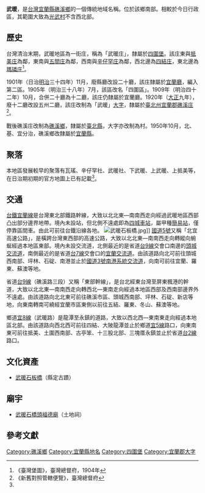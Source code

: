 {{noteTA
|1 = zh-cn:庄; zh-hk:庄; zh-tw:庄;
}}

'''武暖'''，是[[台灣|台灣]][[宜蘭縣|宜蘭縣]][[礁溪鄉|礁溪鄉]]的一個傳統地域名稱。位於該鄉南部。相較於今日行政區，其範圍大致為[[光武村|光武村]]不含西北部。

==歷史==
台灣清治末期，武暖地區為一街庄，稱為「武暖庄」，隸屬於[[四圍堡|四圍堡]]。該庄東與[[抵美庄|抵美庄]]為鄰，東南與[[五間庄|五間庄]]為鄰，西南與[[辛仔罕庄|辛仔罕庄]]為鄰，西北邊為[[四結_(礁溪鄉)|四結庄]]，東北邊為[[瑪璘庄|瑪璘庄]]<ref name="臺灣堡圖">《臺灣堡圖》，臺灣總督府，1904年</ref>。

1901年（日治[[明治|明治]]三十四年）11月，廢縣廳改設二十廳，該庄隸屬於[[宜蘭廳|宜蘭廳]]，編入第二區。1905年（明治三十八年）7月，該區改名「四圍區」。1909年（明治四十二年）10月，合併二十廳為十二廳，該庄仍隸屬於宜蘭廳。1920年（[[大正|大正]]九年），廢十二廳改設五州二廳，該庄改制為「武暖」[[大字|大字]]，隸屬於[[臺北州|臺北州]][[宜蘭郡|宜蘭郡]][[礁溪庄|礁溪庄]]<ref>《新舊對照管轄便覽》，臺灣總督府</ref>。

戰後礁溪庄改制為[[礁溪鄉|礁溪鄉]]，隸屬於[[臺北縣|臺北縣]]，大字亦改制為村。1950年10月，北、基、宜分治，礁溪鄉改隸屬於[[宜蘭縣|宜蘭縣]]。

==聚落==
本地區發展較早的聚落有瓦瑤、辛仔罕社、武暖社、下武暖、上武暖、上抵美等，在日治期初期的官方地圖上已有記載<ref name="臺灣堡圖"/>。

==交通==
[[台鐵|台鐵]][[宜蘭線|宜蘭線]]是台灣東北部鐵路幹線，大致以北北東—南南西走向經過武暖地區西部凸出部分邊界地帶。境內未設站，但北側不遠處即為[[四城車站|四城車站]]，屬甲種[[簡易站|簡易站]]，僅停靠區間車。由此可前往台鐵沿線各地。
[[File:武暖石板橋.jpg|thumb]]]]
[[蔣渭水高速公路|國道5號]]又稱「北宜高速公路」，是橫跨台灣東西部的高速公路，大致以北北東—南南西走向轉縱向蜿蜒經過本地區東部。境內未設交流道，北側最近的是省道[[台9線|台9線]]交會口南邊的[[頭城交流道|頭城交流道]]，南側最近的是省道[[台7線|台7線]]交會口的[[宜蘭交流道|宜蘭交流道]]。由該道路向北可前往頭城西南部、坪林、石碇、南港並止於[[福爾摩沙高速公路|國道3號]][[南港系統交流道|南港系統交流道]]，向南可前往宜蘭、羅東、蘇澳等地。

省道[[台9線|台9線]]（礁溪路三段）又稱「東部幹線」，是台北經東台灣至屏東楓港的幹道，大致以北北東—南南西走向轉西北—東南走向經過本地區西部及西南部邊界外不遠處。由該道路向北北東可前往礁溪市區、頭城西南部、坪林、石碇、新店等地，向東南轉南可繞經宜蘭市區東側以前往五結、羅東、冬山、蘇澳等地。

鄉道[[宜8線|宜8線]]（武暖路）是龍潭至永鎮的道路，大致以西北西—東南東走向經過本地區北部。由該道路向西北西可前往四結、大陂龍潭並止於鄉道[[宜5線|宜5線]]路口，向東南東可前往抵美、土圍西南部、古亭笨、十三股北部、三塊厝永鎮並止於省道[[台2線|台2線]]路口。

==文化資產==
*[[武暖石板橋|武暖石板橋]]（縣定古蹟）

==廟宇==
*[[武暖石橋頭福德廟|武暖石橋頭福德廟]]（土地祠）

==參考文獻==
{{reflist}}

{{宜蘭郡}}

[[Category:礁溪鄉|Category:礁溪鄉]]
[[Category:宜蘭縣地名|Category:宜蘭縣地名]]
[[Category:四圍堡|Category:四圍堡]]
[[Category:宜蘭郡大字|Category:宜蘭郡大字]]